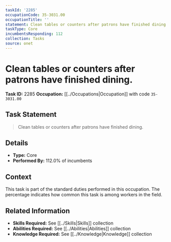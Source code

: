 ```yaml
---
taskId: '2285'
occupationCode: 35-3031.00
occupationTitle: ''
statement: Clean tables or counters after patrons have finished dining.
taskType: Core
incumbentsResponding: 112
collection: Tasks
source: onet
---
```

# Clean tables or counters after patrons have finished dining.

**Task ID:** 2285
**Occupation:** [[../Occupations|Occupation]] with code `35-3031.00`

## Task Statement

> Clean tables or counters after patrons have finished dining.

## Details

- **Type:** Core
- **Performed By:** 112.0% of incumbents

## Context

This task is part of the standard duties performed in this occupation. The percentage indicates how common this task is among workers in the field.

## Related Information

- **Skills Required:** See [[../Skills|Skills]] collection
- **Abilities Required:** See [[../Abilities|Abilities]] collection
- **Knowledge Required:** See [[../Knowledge|Knowledge]] collection

